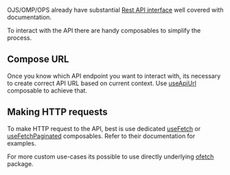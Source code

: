 
<Meta title="Guide/API interactions" />

OJS/OMP/OPS already have substantial [Rest API interface](https://docs.pkp.sfu.ca/dev/api/ojs/3.4) well covered with documentation.

To interact with the API there are handy composables to simplify the process.

## Compose URL

Once you know which API endpoint you want to interact with, its necessary to create correct API URL based on current context. Use [useApiUrl](?path=/docs/composables-useapiurl--docs) composable to achieve that.

## Making HTTP requests

To make HTTP request to the API, best is use dedicated [useFetch](?path=/docs/composables-usefetch--docs) or [useFetchPaginated](?path=/docs/composables-usefetchpaginated--docs) composables. Refer to their documentation for examples.

For more custom use-cases its possible to use directly underlying [ofetch](https://github.com/unjs/ofetch) package.
